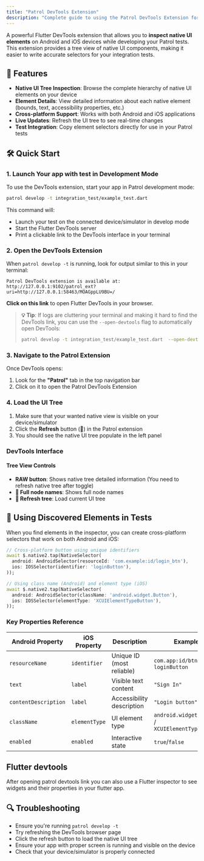 ```yaml
---
title: "Patrol DevTools Extension"
description: "Complete guide to using the Patrol DevTools Extension for native UI inspection and testing"
---
```



A powerful Flutter DevTools extension that allows you to **inspect native UI elements** on Android and iOS devices while developing your Patrol tests. This extension provides a tree view of native UI components, making it easier to write accurate selectors for your integration tests.

## 🚀 Features

- **Native UI Tree Inspection**: Browse the complete hierarchy of native UI elements on your device
- **Element Details**: View detailed information about each native element (bounds, text, accessibility properties, etc.)
- **Cross-platform Support**: Works with both Android and iOS applications
- **Live Updates**: Refresh the UI tree to see real-time changes
- **Test Integration**: Copy element selectors directly for use in your Patrol tests

## 🛠️ Quick Start

### 1. Launch Your app with test in Development Mode

To use the DevTools extension, start your app in Patrol development mode:

```bash
patrol develop -t integration_test/example_test.dart
```

This command will:
- Launch your test on the connected device/simulator in develop mode
- Start the Flutter DevTools server
- Print a clickable link to the DevTools interface in your terminal

### 2. Open the DevTools Extension

When `patrol develop -t` is running, look for output similar to this in your terminal:

```
Patrol DevTools extension is available at:
http://127.0.0.1:9102/patrol_ext?uri=http://127.0.0.1:58463/MOAGppLU9BU=/
```

**Click on this link** to open Flutter DevTools in your browser.

> **💡 Tip**: If logs are cluttering your terminal and making it hard to find the DevTools link, you can use the `--open-devtools` flag to automatically open DevTools:
> ```bash
> patrol develop -t integration_test/example_test.dart  --open-devtools
> ```

### 3. Navigate to the Patrol Extension

Once DevTools opens:
1. Look for the **"Patrol"** tab in the top navigation bar
2. Click on it to open the Patrol DevTools Extension

### 4. Load the UI Tree

1. Make sure that your wanted native view is visible on your device/simulator
2. Click the **Refresh** button (🔄) in the Patrol extension
3. You should see the native UI tree populate in the left panel

### DevTools Interface

#### Tree View Controls
- **RAW button**: Shows native tree detailed information (You need to refresh native tree after toggle)
- **📱 Full node names**: Shows full node names
- **🔄 Refresh tree**: Load current UI tree

## 🧪 Using Discovered Elements in Tests

When you find elements in the inspector, you can create cross-platform selectors that work on both Android and iOS:

```dart
// Cross-platform button using unique identifiers
await $.native2.tap(NativeSelector(
  android: AndroidSelector(resourceId: 'com.example:id/login_btn'),
  ios: IOSSelector(identifier: 'loginButton'),
));

// Using class name (Android) and element type (iOS)
await $.native2.tap(NativeSelector(
  android: AndroidSelector(className: 'android.widget.Button'),
  ios: IOSSelector(elementType: 'XCUIElementTypeButton'),
));

```

### Key Properties Reference

| Android Property | iOS Property | Description | Example |
|------------------|--------------|-------------|---------|
| `resourceName` | `identifier` | Unique ID (most reliable) | `com.app:id/btn` / `loginButton` |
| `text` | `label` | Visible text content | `"Sign In"` |
| `contentDescription` | `label` | Accessibility description | `"Login button"` |
| `className` | `elementType` | UI element type | `android.widget.Button` / `XCUIElementTypeButton` |
| `enabled` | `enabled` | Interactive state | `true`/`false` |

## Flutter devtools
After opening patrol devtools link you can also use a Flutter inspector to see widgets and their
properties in your flutter app. 

## 🔍 Troubleshooting

- Ensure you're running `patrol develop -t`
- Try refreshing the DevTools browser page
- Click the refresh button to load the native UI tree
- Ensure your app with proper screen is running and visible on the device
- Check that your device/simulator is properly connected
